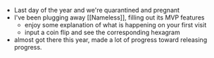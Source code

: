 - Last day of the year and we're quarantined and pregnant
- I've been plugging away [[Nameless]], filling out its MVP features
    - enjoy some explanation of what is happening on your first visit
    - input a coin flip and see the corresponding hexagram
- almost got there this year, made a lot of progress toward releasing progress.
